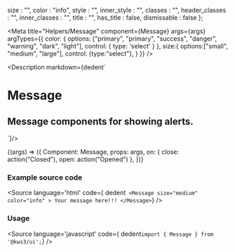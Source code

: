 
  size : "",
  color : "info",
  style : "",
  inner_style : "",
  classes : "",
  header_classes : "",
  inner_classes : "",
  title : "",
  has_title : false,
  dismissable : false
};

<Meta
  title="Helpers/Message"
  component={Message}
  args={args}
  argTypes={{
    color: {
      options: ["primary", "primary", "success", "danger", "warning", "dark", "light"],
      control: { type: 'select' }
    },
    size:{
      options:["small", "medium", "large"],
      control: {type:"select"},
    }
  }}
/>

<Description markdown={dedent`
# Message
## Message components for showing alerts.
`}/>

<Canvas>
  <Story
  name="Message"
  args={args}
  >
  {(args) => ({
    Component: Message,
    props: args,
    on: {
      close: action("Closed"),
      open: action("Opened")
    },
  })}
  </Story>
</Canvas>

<ArgsTable story="Message" />

### Example source code
<Source
  language='html'
  code={ dedent`
  <Message size="medium" color="info" >
    Your message here!!!
  </Message>`}
/>

### Usage
<Source
  language='javascript'
  code={ dedent`import { Message } from '@kws3/ui';`}
/>